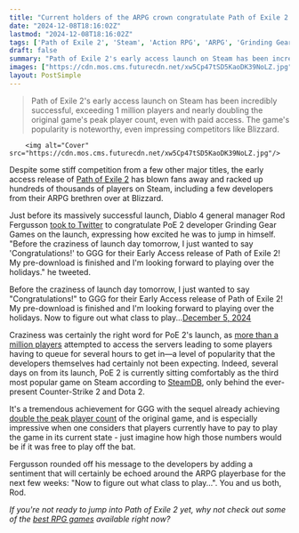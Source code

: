 ```yaml
---
title: "Current holders of the ARPG crown congratulate Path of Exile 2 devs on release as Diablo 4 leads admit they're jumping in themselves"
date: "2024-12-08T18:16:02Z"
lastmod: "2024-12-08T18:16:02Z"
tags: ['Path of Exile 2', 'Steam', 'Action RPG', 'ARPG', 'Grinding Gear Games', 'Diablo 4', 'Blizzard']
draft: false
summary: "Path of Exile 2's early access launch on Steam has been incredibly successful, exceeding 1 million players and nearly doubling the original game's peak player count, even with paid access.  The game's popularity is noteworthy, even impressing competitors like Blizzard."
images: ["https://cdn.mos.cms.futurecdn.net/xw5Cp47tSD5KaoDK39NoLZ.jpg"]
layout: PostSimple
---
```

> Path of Exile 2's early access launch on Steam has been incredibly successful, exceeding 1 million players and nearly doubling the original game's peak player count, even with paid access.  The game's popularity is noteworthy, even impressing competitors like Blizzard.


        <img alt="Cover" src="https://cdn.mos.cms.futurecdn.net/xw5Cp47tSD5KaoDK39NoLZ.jpg"/>
        
Despite some stiff competition from a few other major titles, the early access release of [Path of Exile 2](https://www.gamesradar.com/games/action-rpg/path-of-exile-2-classes/) has blown fans away and racked up hundreds of thousands of players on Steam, including a few developers from their ARPG brethren over at Blizzard.

Just before its massively successful launch, Diablo 4 general manager Rod Fergusson [took to Twitter](https://x.com/RodFergusson/status/1864802691639316620) to congratulate PoE 2 developer Grinding Gear Games on the launch, expressing how excited he was to jump in himself. "Before the craziness of launch day tomorrow, I just wanted to say 'Congratulations!' to GGG for their Early Access release of Path of Exile 2! My pre-download is finished and I'm looking forward to playing over the holidays." he tweeted.

Before the craziness of launch day tomorrow, I just wanted to say "Congratulations!" to GGG for their Early Access release of Path of Exile 2! My pre-download is finished and I'm looking forward to playing over the holidays. Now to figure out what class to play...[December 5, 2024](https://twitter.com/RodFergusson/status/1864802691639316620)

Craziness was certainly the right word for PoE 2's launch, as [more than a million players](https://www.gamesradar.com/games/action-rpg/as-over-a-million-fans-turn-up-for-path-of-exile-2s-early-access-devs-warn-of-queues-because-thats-more-than-anything-they-could-have-ever-predicted/) attempted to access the servers leading to some players having to queue for several hours to get in—a level of popularity that the developers themselves had certainly not been expecting. Indeed, several days on from its launch, PoE 2 is currently sitting comfortably as the third most popular game on Steam according to [SteamDB](https://steamdb.info/charts/), only behind the ever-present Counter-Strike 2 and Dota 2.

It's a tremendous achievement for GGG with the sequel already achieving [double the peak player count](https://www.gamesradar.com/games/action-rpg/path-of-exile-2-has-nearly-doubled-the-first-games-steam-player-record-and-people-cant-even-play-yet-and-apparently-steamdb-crashed-when-everyone-went-to-check/) of the original game, and is especially impressive when one considers that players currently have to pay to play the game in its current state - just imagine how high those numbers would be if it was free to play off the bat.

Fergusson rounded off his message to the developers by adding a sentiment that will certainly be echoed around the ARPG playerbase for the next few weeks: "Now to figure out what class to play…". You and us both, Rod.

*If you're not ready to jump into Path of Exile 2 yet, why not check out some of the *[<em>best RPG games</em>](https://www.gamesradar.com/best-rpg-games/)* available right now?*
        
